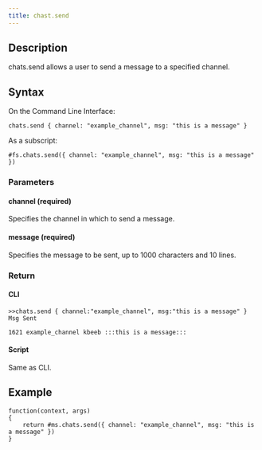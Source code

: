 ```yaml
---
title: chast.send
---
```


## Description

chats.send allows a user to send a message to a specified channel.

## Syntax

On the Command Line Interface:

```
chats.send { channel: "example_channel", msg: "this is a message" }
```

As a subscript:

```
#fs.chats.send({ channel: "example_channel", msg: "this is a message" })
```

### Parameters

#### channel (required)

Specifies the channel in which to send a message.

#### message (required)

Specifies the message to be sent, up to 1000 characters and 10 lines.

### Return

#### CLI

```
>>chats.send { channel:"example_channel", msg:"this is a message" }
Msg Sent

1621 example_channel kbeeb :::this is a message:::
```

#### Script

Same as CLI.

## Example

```
function(context, args)
{
	return #ms.chats.send({ channel: "example_channel", msg: "this is a message" })
}

```
